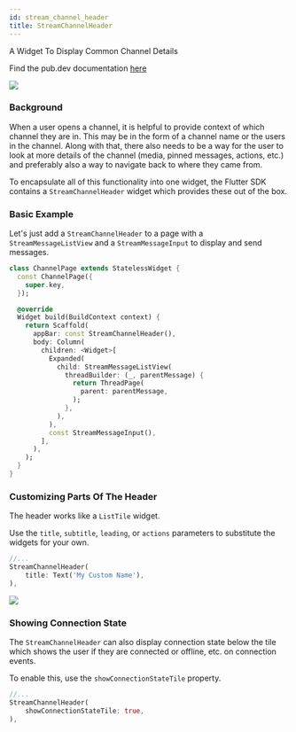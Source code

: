 ```yaml
---
id: stream_channel_header
title: StreamChannelHeader
---
```


A Widget To Display Common Channel Details

Find the pub.dev documentation [here](https://pub.dev/documentation/stream_chat_flutter/latest/stream_chat_flutter/StreamChannelHeader-class.html)

![](../assets/channel_header.png)

### Background

When a user opens a channel, it is helpful to provide context of which channel they are in. This may
be in the form of a channel name or the users in the channel. Along with that, there also needs to be
a way for the user to look at more details of the channel (media, pinned messages, actions, etc.) and
preferably also a way to navigate back to where they came from.

To encapsulate all of this functionality into one widget, the Flutter SDK contains a `StreamChannelHeader`
widget which provides these out of the box.

### Basic Example

Let's just add a `StreamChannelHeader` to a page with a `StreamMessageListView` and a `StreamMessageInput` to display
and send messages.

```dart
class ChannelPage extends StatelessWidget {
  const ChannelPage({
    super.key,
  });

  @override
  Widget build(BuildContext context) {
    return Scaffold(
      appBar: const StreamChannelHeader(),
      body: Column(
        children: <Widget>[
          Expanded(
            child: StreamMessageListView(
              threadBuilder: (_, parentMessage) {
                return ThreadPage(
                  parent: parentMessage,
                );
              },
            ),
          ),
          const StreamMessageInput(),
        ],
      ),
    );
  }
}
```

### Customizing Parts Of The Header

The header works like a `ListTile` widget.

Use the `title`, `subtitle`, `leading`, or `actions` parameters to substitute the widgets for your own.

```dart
//...
StreamChannelHeader(
    title: Text('My Custom Name'),
),
```

![](../assets/channel_header_custom_title.png)

### Showing Connection State

The `StreamChannelHeader` can also display connection state below the tile which shows the user if they
are connected or offline, etc. on connection events.

To enable this, use the `showConnectionStateTile` property.

```dart
//...
StreamChannelHeader(
    showConnectionStateTile: true,
),
```
